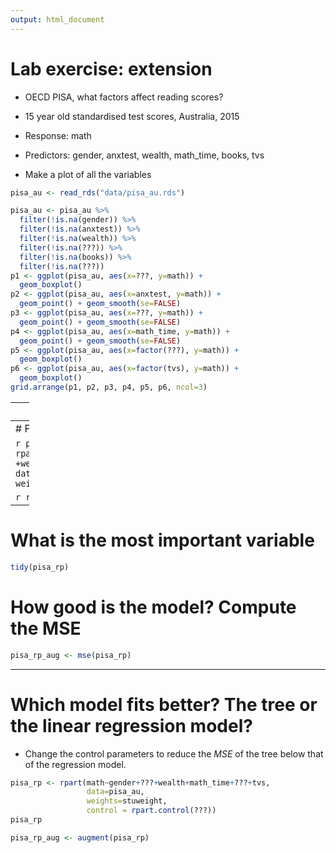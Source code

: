 ```yaml
---
output: html_document
---
```


# Lab exercise: extension

- OECD PISA, what factors affect reading scores?
- 15 year old standardised test scores, Australia, 2015
- Response: math
- Predictors: gender, anxtest, wealth, math_time, books, tvs

- Make a plot of all the variables

```r
pisa_au <- read_rds("data/pisa_au.rds")

pisa_au <- pisa_au %>% 
  filter(!is.na(gender)) %>%
  filter(!is.na(anxtest)) %>%
  filter(!is.na(wealth)) %>%
  filter(!is.na(???)) %>%
  filter(!is.na(books)) %>%
  filter(!is.na(???))
p1 <- ggplot(pisa_au, aes(x=???, y=math)) +
  geom_boxplot() 
p2 <- ggplot(pisa_au, aes(x=anxtest, y=math)) +
  geom_point() + geom_smooth(se=FALSE)
p3 <- ggplot(pisa_au, aes(x=???, y=math)) +
  geom_point() + geom_smooth(se=FALSE)
p4 <- ggplot(pisa_au, aes(x=math_time, y=math)) +
  geom_point() + geom_smooth(se=FALSE)
p5 <- ggplot(pisa_au, aes(x=factor(???), y=math)) +
  geom_boxplot() 
p6 <- ggplot(pisa_au, aes(x=factor(tvs), y=math)) +
  geom_boxplot() 
grid.arrange(p1, p2, p3, p4, p5, p6, ncol=3)
```

---
# Fit a linear model

```r
pisa_lm <- lm(math~gender+???+wealth+math_time+books+???,
              data=pisa_au, 
              weights=stuweight)
summary(pisa_lm)
```

---
# Fit a regression tree

```r
pisa_rp <- rpart(math~gender+???+wealth+math_time+books+???,
                 data=pisa_au, 
                 weights=stuweight)
pisa_rp
```

```r
rpart.plot(???)
```

---
# What is the most important variable

```r
tidy(pisa_rp)
```

# How good is the model? Compute the MSE

```r
pisa_rp_aug <- mse(pisa_rp)
```

---
# Which model fits better? The tree or the linear regression model?

- Change the control parameters to reduce the $MSE$ of the tree below that of the regression model.

```r
pisa_rp <- rpart(math~gender+???+wealth+math_time+???+tvs, 
                 data=pisa_au, 
                 weights=stuweight, 
                 control = rpart.control(???))
pisa_rp

pisa_rp_aug <- augment(pisa_rp)

```

